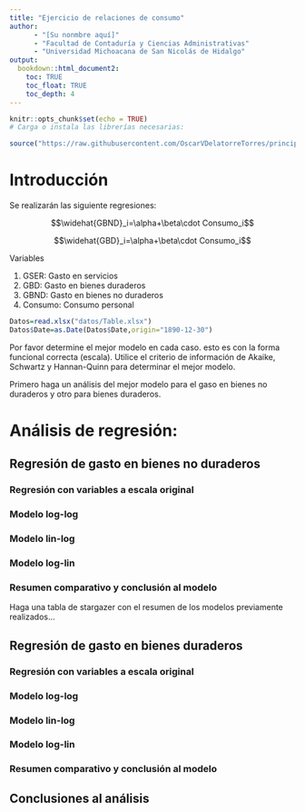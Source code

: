 ```yaml
---
title: "Ejercicio de relaciones de consumo"
author: 
      - "[Su nonmbre aquí]"
      - "Facultad de Contaduría y Ciencias Administrativas"
      - "Universidad Michoacana de San Nicolás de Hidalgo"
output: 
  bookdown::html_document2:
    toc: TRUE
    toc_float: TRUE
    toc_depth: 4
---
```


```r
knitr::opts_chunk$set(echo = TRUE)
# Carga o instala las librerías necesarias:

source("https://raw.githubusercontent.com/OscarVDelatorreTorres/principiosEconometria/refs/heads/main/libreriasEconometria.R")

```

# Introducción

Se realizarán las siguiente regresiones:

$$\widehat{GBND}_i=\alpha+\beta\cdot Consumo_i$$

$$\widehat{GBD}_i=\alpha+\beta\cdot Consumo_i$$

Variables

1. GSER: Gasto en servicios
2. GBD: Gasto en bienes duraderos
3. GBND: Gasto en bienes no duraderos
4. Consumo: Consumo personal

```r
Datos=read.xlsx("datos/Table.xlsx")
Datos$Date=as.Date(Datos$Date,origin="1890-12-30")

```

Por favor determine el mejor modelo en cada caso. esto es con la forma funcional correcta (escala). Utilice el criterio de información de Akaike, Schwartz y Hannan-Quinn para determinar el mejor modelo.

Primero haga un análisis del mejor modelo para el gaso en bienes no duraderos y otro para bienes duraderos. 

# Análisis de regresión:

## Regresión de gasto en bienes no duraderos 

### Regresión con variables a escala original

### Modelo log-log

### Modelo lin-log

### Modelo log-lin

### Resumen comparativo y conclusión al modelo

Haga una tabla de stargazer con el resumen de los modelos previamente realizados...

## Regresión de gasto en bienes duraderos 

### Regresión con variables a escala original

### Modelo log-log


### Modelo lin-log


### Modelo log-lin

### Resumen comparativo y conclusión al modelo

## Conclusiones al análisis